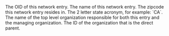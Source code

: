<ResponseField name="oid" type="string" required>
  The OID of this network entry.
</ResponseField>

<ResponseField name="name" type="string">
  The name of this network entry.
</ResponseField>

<ResponseField name="zip" type="string">
  The zipcode this network entry resides in.
</ResponseField>

<ResponseField name="state" type="string">
  The 2 letter state acronym, for example: `CA`.
</ResponseField>

<ResponseField name="rootOrganization" type="string">
  The name of the top level organization responsible for
  both this entry and the managing organization.
</ResponseField>

<ResponseField name="managingOrgId" type="string">
  The ID of the organization that is the direct parent.
</ResponseField>
